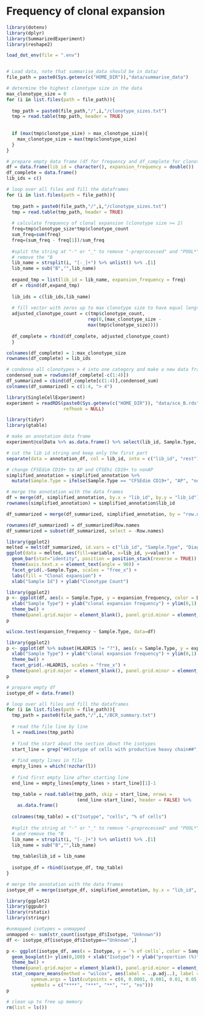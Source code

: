 # Frequency of clonal expansion

```r
library(dotenv)
library(dplyr)
library(SummarizedExperiment)
library(reshape2)

load_dot_env(file = ".env")


# Load data, note that summarise_data should be in data/
file_path = paste0(Sys.getenv(c("HOME_DIR")),"data/summarise_data")

# determine the highest clonotype size in the data
max_clonotype_size = 0
for (i in list.files(path = file_path)){
  
  tmp_path = paste0(file_path,"/",i,"/clonotype_sizes.txt")
  tmp = read.table(tmp_path, header = TRUE)
  
  
  if (max(tmp$clonotype_size) > max_clonotype_size){
    max_clonotype_size = max(tmp$clonotype_size)
  }
}

# prepare empty data frame (df for frequency and df_complete for clonotype counts)
df = data.frame(lib_id = character(), expansion_frequency = double())  
df_complete = data.frame()
lib_ids = c()

# loop over all files and fill the dataframes
for (i in list.files(path = file_path)){
  
  tmp_path = paste0(file_path,"/",i,"/clonotype_sizes.txt")
  tmp = read.table(tmp_path, header = TRUE)
  
  # calculate frequency of clonal expansion (clonotype size >= 2)
  freq=tmp$clonotype_size*tmp$clonotype_count
  sum_freq=sum(freq)
  freq=(sum_freq - freq[1])/sum_freq
  
  #split the string at "-" or "_" to remove "-preprocessed" and "POOL*" and 
  # remove the "B
  lib_name = strsplit(i, "[-_]+") %>% unlist() %>% .[1]
  lib_name = sub("B","",lib_name)
  
  expand_tmp = list(lib_id = lib_name, expansion_frequency = freq)
  df = rbind(df,expand_tmp)
  
  lib_ids = c(lib_ids,lib_name) 
  
  # fill vector with zeros up to max clonotype size to have equal lengths
  adjusted_clonotype_count = c(tmp$clonotype_count, 
                              rep(0,(max_clonotype_size -
                              max(tmp$clonotype_size))))
  
  df_complete = rbind(df_complete, adjusted_clonotype_count)
  }

colnames(df_complete) = 1:max_clonotype_size
rownames(df_complete) = lib_ids
```


```r
# condense all clonotypes > 4 into one category and make a new data frame
condensed_sum = rowSums(df_complete[-c(1:4)])
df_summarized = cbind(df_complete[c(1:4)],condensed_sum)
colnames(df_summarized) = c(1:4, "> 4")
```


```r
library(SingleCellExperiment)
experiment = readRDS(paste0(Sys.getenv(c("HOME_DIR")), "data/sce_B.rds"),
                     refhook = NULL)
```

```r
library(tidyr)
library(gtable)

# make an annotation data frame
experiment@colData %>% as.data.frame() %>% select(lib_id, Sample.Type, Diagnosis, HLADR15) %>% unique() -> annotation_df

# cut the lib id string and keep only the first part
separate(data = annotation_df, col = lib_id, into = c("lib_id", "rest"), extra = "merge") %>% select(-rest) -> simplified_annotation

# change CFSEdim CD19+ to AP and CFSEhi CD19+ to nonAP
simplified_annotation = simplified_annotation %>% 
  mutate(Sample.Type = ifelse(Sample.Type == "CFSEdim CD19+", "AP", "nonAP"))

# merge the annotation with the data frames
df = merge(df, simplified_annotation, by.x = "lib_id", by.y = "lib_id")
rownames(simplified_annotation) = simplified_annotation$lib_id

df_summarized = merge(df_summarized, simplified_annotation, by = "row.names")

rownames(df_summarized) = df_summarized$Row.names
df_summarized = subset(df_summarized, select = -Row.names)
```


```r
library(ggplot2)
melted = melt(df_summarized, id.vars = c("lib_id", "Sample.Type", "Diagnosis", "HLADR15"))
ggplot(data = melted, aes(fill=variable, x=lib_id, y=value)) + 
  geom_bar(stat="identity", position = position_stack(reverse = TRUE)) + 
  theme(axis.text.x = element_text(angle = 90)) + 
  facet_grid(.~Sample.Type, scales = "free_x") +
  labs(fill = "Clonal expansion") +
  xlab("Sample Id") + ylab("Clonotype Count")
```



```r
library(ggplot2)
p <- ggplot(df, aes(x = Sample.Type, y = expansion_frequency, color = Diagnosis)) + geom_point() +
  xlab("Sample Type") + ylab("clonal expansion frequency") + ylim(0,1) + 
  theme_bw() + 
  theme(panel.grid.major = element_blank(), panel.grid.minor = element_blank())
p
```

```r
wilcox.test(expansion_frequency ~ Sample.Type, data=df) 
```

```r
library(ggplot2)
p <- ggplot(df %>% subset(HLADR15 != "?"), aes(x = Sample.Type, y = expansion_frequency, color = Diagnosis)) + geom_point() +
  xlab("Sample Type") + ylab("clonal expansion frequency") + ylim(0,1) + 
  theme_bw() + 
  facet_grid(.~HLADR15, scales = "free_x") +
  theme(panel.grid.major = element_blank(), panel.grid.minor = element_blank())
p
```

```r
# prepare empty df
isotype_df = data.frame()

# loop over all files and fill the dataframes
for (i in list.files(path = file_path)){
  tmp_path = paste0(file_path,"/",i,"/BCR_summary.txt")
  
  # read the file line by line
  l = readLines(tmp_path)
  
  # find the start about the section about the isotypes
  start_line = grep("##Isotype of cells with productive heavy chain##",l)+2
  
  # find empty lines in file
  empty_lines = which(!nzchar(l))
  
  # find first empty line after starting line
  end_line = empty_lines[empty_lines > start_line][1]-1

  tmp_table = read.table(tmp_path, skip = start_line, nrows =
                          (end_line-start_line), header = FALSE) %>%
    as.data.frame()
  
  colnames(tmp_table) = c("Isotype", "cells", "% of cells")
  
  #split the string at "-" or "_" to remove "-preprocessed" and "POOL*"
  # and remove the "B
  lib_name = strsplit(i, "[-_]+") %>% unlist() %>% .[1]
  lib_name = sub("B","",lib_name)
  
  tmp_table$lib_id = lib_name
  
  isotype_df = rbind(isotype_df, tmp_table)
}

# merge the annotation with the data frames
isotype_df = merge(isotype_df, simplified_annotation, by.x = "lib_id", by.y = "lib_id")
```

```r
library(ggplot2)
library(ggpubr)
library(rstatix)
library(stringr)

#unmapped isotypes = unmapped
unmapped <- sum(str_count(isotype_df$Isotype, "Unknown"))
df <- isotype_df[isotype_df$Isotype=="Unknown",]

p <- ggplot(isotype_df, aes(x = Isotype, y = `% of cells`, color = Sample.Type, fill = Sample.Type)) +
  geom_boxplot()+ ylim(0,100) + xlab("Isotype") + ylab("proportion (%)")+
  theme_bw() + 
  theme(panel.grid.major = element_blank(), panel.grid.minor = element_blank())+
  stat_compare_means(method = "wilcox", aes(label = ..p.adj..), label = "p.signif", 
         symnum.args = list(cutpoints = c(0, 0.0001, 0.001, 0.01, 0.05, 1), 
         symbols = c("****", "***", "**", "*", "ns")))
p
```



```r
# clean up to free up memory
rm(list = ls())
```